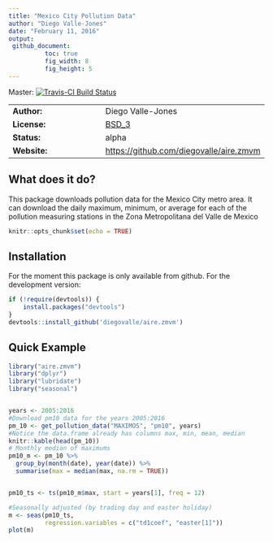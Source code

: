 ```yaml
---
title: "Mexico City Pollution Data"
author: "Diego Valle-Jones"
date: "February 11, 2016"
output: 
 github_document:
          toc: true
          fig_width: 8
          fig_height: 5
---
```


Master: [![Travis-CI Build Status](https://travis-ci.org/diegovalle/aire.zmvm.svg?branch=master)](https://travis-ci.org/diegovalle/aire.zmvm) 

|              |          |
|--------------|---------------|
| __Author:__ | Diego Valle-Jones |
| __License:__ | [BSD_3](https://opensource.org/licenses/BSD-3-Clause) |
| __Status:__ | alpha |
| __Website:__ | [https://github.com/diegovalle/aire.zmvm](https://github.com/diegovalle/aire.zmvm) |


## What does it do?

This package downloads pollution data for the Mexico City metro area. It can download the daily maximum, minimum, or average for each of the pollution measuring stations in the Zona Metropolitana del Valle de Mexico


```r
knitr::opts_chunk$set(echo = TRUE)
```

## Installation

For the moment this package is only available from github. For the development version:

```r
if (!require(devtools)) {
    install.packages("devtools")
}
devtools::install_github('diegovalle/aire.zmvm')
```

## Quick Example

```r
library("aire.zmvm")
library("dplyr")
library("lubridate")
library("seasonal")


years <- 2005:2016
#Download pm10 data for the years 2005:2016
pm_10 <- get_pollution_data("MAXIMOS", "pm10", years)
#Notice the data.frame already has columns max, min, mean, median
knitr::kable(head(pm_10))
# Monthly median of maximums
pm10_m <- pm_10 %>%
  group_by(month(date), year(date)) %>%
  summarise(max = median(max, na.rm = TRUE))


pm10_ts <- ts(pm10_m$max, start = years[1], freq = 12)

#Seasonally adjusted (by trading day and easter holiday)
m <- seas(pm10_ts,
          regression.variables = c("td1coef", "easter[1]"))
plot(m)
```
